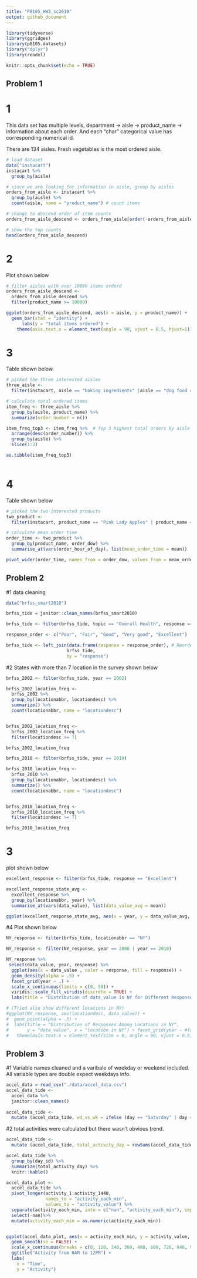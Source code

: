 ```yaml
---
title: "P8105_HW3_sc2610"
output: github_document
---
```


```r
library(tidyverse)
library(ggridges)
library(p8105.datasets)
library("dplyr")
library(readxl)

knitr::opts_chunk$set(echo = TRUE)
```

## Problem 1
# 1

This data set has multiple levels, department -> aisle -> product_name -> information about each order. And each "char" categorical value has corresponding numerical id.
 
There are 134 aisles. Fresh vegetables is the most ordered aisle.

```r
# load dataset
data("instacart")
instacart %>%
  group_by(aisle)

# since we are looking for information in aisle, group by aisles
orders_from_aisle <- instacart %>%
  group_by(aisle) %>%
  count(aisle, name = "product_name") # count items

# change to descend order of item counts
orders_from_aisle_descend <- orders_from_aisle[order(-orders_from_aisle$product_name),]

# show the top counts
head(orders_from_aisle_descend)
```
# 2

Plot shown below

```r
# filter aisles with over 10000 items orderd
orders_from_aisle_descend <- 
  orders_from_aisle_descend %>%
  filter(product_name >= 10000)

ggplot(orders_from_aisle_descend, aes(x = aisle, y = product_name)) +  ggtitle("Most popular Aisles") + 
  geom_bar(stat = "identity") +
      labs(y = "total items ordered") +
    theme(axis.text.x = element_text(angle = 90, vjust = 0.5, hjust=1))
```

# 3

Table shown below.

```r
# picked the three interested aisles
three_aisle <-
  filter(instacart, aisle == "baking ingredients" |aisle == "dog food care" | aisle == "packaged vegetables fruits")

# calculate total ordered items
item_freq <- three_aisle %>%
  group_by(aisle, product_name) %>%
  summarize(order_number = n())

item_freq_top3 <- item_freq %>%  # Top 3 highest total orders by aisle
  arrange(desc(order_number)) %>% 
  group_by(aisle) %>%
  slice(1:3)

as.tibble(item_freq_top3)
  
```
# 4
 Table shown below
```r
# picked the two interested products
two_product <-
  filter(instacart, product_name == "Pink Lady Apples" | product_name == "Coffee Ice Cream")

# calculate mean order time
order_time <- two_product %>%
  group_by(product_name, order_dow) %>%
  summarise_at(vars(order_hour_of_day), list(mean_order_time = mean))

pivot_wider(order_time, names_from = order_dow, values_from = mean_order_time)
```

## Problem 2
#1 
data cleaning

```r
data("brfss_smart2010")

brfss_tide = janitor::clean_names(brfss_smart2010)

brfss_tide <- filter(brfss_tide, topic == "Overall Health", response == "Excellent" | response == "Very good" | response == "Good" | response == "Fair" | response == "Poor")

response_order <- c("Poor", "Fair", "Good", "Very good", "Excellent")

brfss_tide <- left_join(data.frame(response = response_order), # Reorder data frame
                       brfss_tide,
                       by = "response")

```
#2
States with more than 7 location in the survey shown below
```r
brfss_2002 <- filter(brfss_tide, year == 2002)

brfss_2002_location_freq <- 
  brfss_2002 %>%
  group_by(locationabbr, locationdesc) %>%
  summarize() %>%
  count(locationabbr, name = "locationdesc")


brfss_2002_location_freq <- 
  brfss_2002_location_freq %>%
  filter(locationdesc >= 7)

brfss_2002_location_freq

brfss_2010 <- filter(brfss_tide, year == 2010)

brfss_2010_location_freq <- 
  brfss_2010 %>%
  group_by(locationabbr, locationdesc) %>%
  summarize() %>%
  count(locationabbr, name = "locationdesc")


brfss_2010_location_freq <- 
  brfss_2010_location_freq %>%
  filter(locationdesc >= 7)

brfss_2010_location_freq

```
# 3
plot shown below
```r
excellent_response <- filter(brfss_tide, response == "Excellent")

excellent_response_state_avg <- 
  excellent_response %>%
  group_by(locationabbr, year) %>%
  summarise_at(vars(data_value), list(data_value_avg = mean))

ggplot(excellent_response_state_avg, aes(x = year, y = data_value_avg, group = locationabbr, color = locationabbr))  +  geom_line() + geom_point() + theme_bw()

```
#4 
Plot shown below
```r
NY_response <- filter(brfss_tide, locationabbr == "NY")

NY_response <- filter(NY_response, year == 2006 | year == 2010)

NY_response %>%
 select(data_value, year, response) %>%
  ggplot(aes(x = data_value , color = response, fill = response)) +
  geom_density(alpha = .5) + 
  facet_grid(year ~ .) + 
  scale_x_continuous(limits = c(0, 50)) +
  viridis::scale_fill_viridis(discrete = TRUE) +
  labs(title = "Distribution of data_value in NY for Different Responses", subtitle = "for 2006 and 2010") 

# (Tried also show different locations in NY)
#ggplot(NY_response, aes(locationdesc, data_value)) +
#  geom_point(alpha = .5) + 
#  labs(title = "Distribution of Responses Among Locations in NY",
#       y = "data_value", x = "location in NY") + facet_grid(year ~ #factor(response, levels = c("Poor", "Fair", "Good", "Very good", #"Excellent"))) +
#   theme(axis.text.x = element_text(size = 8, angle = 90, vjust = 0.5, #hjust=1))


```
## Problem 3
#1
Variable names cleaned and a varibale of weekday or weekend included.
All variable types are double expect weekdays info. 
```r
accel_data = read_csv("./data/accel_data.csv")
accel_data_tide <-
  accel_data %>%
  janitor::clean_names()
  
accel_data_tide <-
  mutate (accel_data_tide, wd_vs_wk = ifelse (day == "Saturday" | day == "Sunday", "Weekend", "Weekday"))
```
#2 
total activities were calculated but there wasn't obvious trend.
```r
accel_data_tide <-
  mutate (accel_data_tide, total_activity_day = rowSums(accel_data_tide[ , c(4:1443)], na.rm=TRUE))

accel_data_tide %>%
  group_by(day_id) %>%
  summarize(total_activity_day) %>%
  knitr::kable()
```

```r
accel_data_plot <-
  accel_data_tide %>%
  pivot_longer(activity_1:activity_1440,
               names_to = "activity_each_min",
               values_to = "activity_value") %>%
  separate(activity_each_min, into = c("nan", "activity_each_min"), sep = "_") %>%
  select(-nan)%>%
  mutate(activity_each_min = as.numeric(activity_each_min))


ggplot(accel_data_plot, aes(x = activity_each_min, y = activity_value, color = day))+
  geom_smooth(se = FALSE) +
  scale_x_continuous(breaks = c(0, 120, 240, 360, 480, 600, 720, 840, 960, 1080, 1200, 1320, 1440), labels = c("0", "2", "4", "6", "8", "10", "12", "14", "16", "18", "20", "22", "24")) +
  ggtitle("Activity from 0AM to 12PM") + 
  labs(
    x = "Time",
    y = "Activity")
```